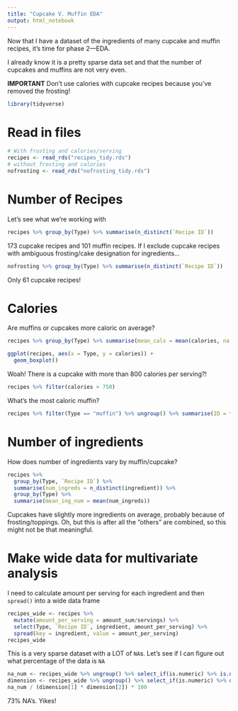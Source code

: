 ```yaml
---
title: "Cupcake V. Muffin EDA"
output: html_notebook
---
```


Now that I have a dataset of the ingredients of many cupcake and muffin recipes, it's time for phase 2---EDA.

I already know it is a pretty sparse data set and that the number of cupcakes and muffins are not very even.


**IMPORTANT** Don't use calories with cupcake recipes because you've removed the frosting!
```r
library(tidyverse)
```

# Read in files
```r
# With frosting and calories/serving
recipes <- read_rds("recipes_tidy.rds")
# without frosting and calories
nofrosting <- read_rds("nofrosting_tidy.rds")
```

# Number of Recipes
Let's see what we're working with
```r
recipes %>% group_by(Type) %>% summarise(n_distinct(`Recipe ID`))
```
173 cupcake recipes and 101 muffin recipes.  If I exclude cupcake recipes with ambiguous frosting/cake designation for ingredients...
```r
nofrosting %>% group_by(Type) %>% summarise(n_distinct(`Recipe ID`))
```
Only 61 cupcake recipes!

# Calories
Are muffins or cupcakes more caloric on average?

```r
recipes %>% group_by(Type) %>% summarise(mean_cals = mean(calories, na.rm = TRUE))
```
```r
ggplot(recipes, aes(x = Type, y = calories)) +
  geom_boxplot()
```

Woah! There is a cupcake with more than 800 calories per serving?!
```r
recipes %>% filter(calories > 750)
```
What's the most caloric muffin?
```r
recipes %>% filter(Type == "muffin") %>% ungroup() %>% summarise(ID = first(`Recipe ID`), cals = max(calories))
```

# Number of ingredients
How does number of ingredients vary by muffin/cupcake?

```r
recipes %>%
  group_by(Type, `Recipe ID`) %>%
  summarise(num_ingreds = n_distinct(ingredient)) %>% 
  group_by(Type) %>% 
  summarise(mean_ing_num = mean(num_ingreds))
```
Cupcakes have slightly more ingredients on average, probably because of frosting/toppings.  Oh, but this is after all the "others" are combined, so this might not be that meaningful.

# Make wide data for multivariate analysis
I need to calculate amount per serving for each ingredient and then `spread()` into a wide data frame
```r
recipes_wide <- recipes %>%
  mutate(amount_per_serving = amount_sum/servings) %>% 
  select(Type, `Recipe ID`, ingredient, amount_per_serving) %>% 
  spread(key = ingredient, value = amount_per_serving)
recipes_wide
```

This is a very sparse dataset with a LOT of `NA`s.  Let's see if I can figure out what percentage of the data is `NA`
```r
na_num <- recipes_wide %>% ungroup() %>% select_if(is.numeric) %>% is.na() %>% sum()
dimension <- recipes_wide %>% ungroup() %>% select_if(is.numeric) %>% dim()
na_num / (dimension[1] * dimension[2]) * 100
```
73% NA's.  Yikes!



